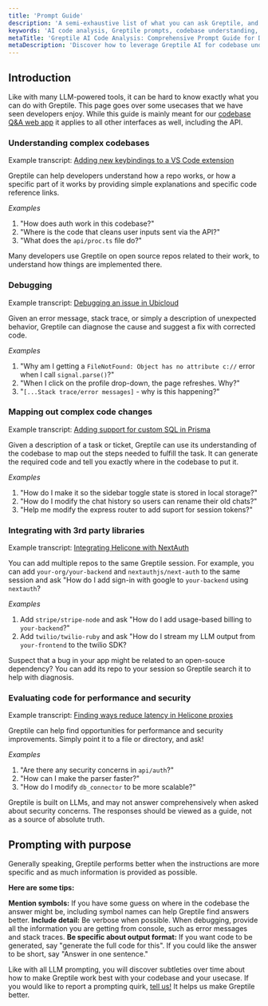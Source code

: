 ```yaml
---
title: 'Prompt Guide'
description: 'A semi-exhaustive list of what you can ask Greptile, and how to get it to do what you want.'
keywords: 'AI code analysis, Greptile prompts, codebase understanding, debugging, code changes, performance evaluation, security analysis'
metaTitle: 'Greptile AI Code Analysis: Comprehensive Prompt Guide for Developers'
metaDescription: 'Discover how to leverage Greptile AI for codebase understanding, debugging, complex code changes, third-party integrations, and performance analysis with our detailed prompt guide.'
---
```


## Introduction

Like with many LLM-powered tools, it can be hard to know exactly what you can do with Greptile. This page goes over some usecases that we have seen developers enjoy. While this guide is mainly meant for our [codebase Q&A web app](https://app.greptile.com/login) it applies to all other interfaces as well, including the API. 


### Understanding complex codebases

<Info>Example transcript: [Adding new keybindings to a VS Code extension](https://app.greptile.com/share/5c48c84e-66ae-4bbd-a64f-dfebe51654bc)</Info>

Greptile can help developers understand how a repo works, or how a specific part of it works by providing simple explanations and specific code reference links. 

*Examples* 

1. "How does auth work in this codebase?"
2. "Where is the code that cleans user inputs sent via the API?"
3. "What does the `api/proc.ts` file do?"

<Tip>Many developers use Greptile on open source repos related to their work, to understand how things are implemented there.</Tip>

### Debugging

<Info>Example transcript: [Debugging an issue in Ubicloud](https://app.greptile.com/share/82e6d3d4-6a92-4528-a1a7-4fab1579577f)</Info>

Given an error message, stack trace, or simply a description of unexpected behavior, Greptile can diagnose the cause and suggest a fix with corrected code. 

*Examples*
1. "Why am I getting a `FileNotFound: Object has no attribute c://` error when I call `signal.parse()`?"
2. "When I click on the profile drop-down, the page refreshes. Why?"
3. "`[...Stack trace/error messages]` - why is this happening?"

### Mapping out complex code changes

<Info>Example transcript: [Adding support for custom SQL in Prisma](https://app.greptile.com/share/0acd4503-57c4-42ed-a239-262872a69c42)</Info>

Given a description of a task or ticket, Greptile can use its understanding of the codebase to map out the steps needed to fulfill the task. It can generate the required code and tell you exactly where in the codebase to put it. 

*Examples*
1. "How do I make it so the sidebar toggle state is stored in local storage?"
2. "How do I modify the chat history so users can rename their old chats?"
3. "Help me modify the express router to add suport for session tokens?"

### Integrating with 3rd party libraries

<Info>Example transcript: [Integrating Helicone with NextAuth](https://app.greptile.com/share/9ed963b3-d496-4eff-af12-6243b0249d94)</Info>

You can add multiple repos to the same Greptile session. For example, you can add `your-org/your-backend` and `nextauthjs/next-auth` to the same session and ask "How do I add sign-in with google to `your-backend` using `nextauth`?

*Examples*
1. Add `stripe/stripe-node` and ask "How do I add usage-based billing to `your-backend`?"
2. Add `twilio/twilio-ruby` and ask "How do I stream my LLM output from `your-frontend` to the twilio SDK?

<Tip>Suspect that a bug in your app might be related to an open-souce dependency? You can add its repo to your session so Greptile search it to help with diagnosis.</Tip>

### Evaluating code for performance and security

<Info>Example transcript: [Finding ways reduce latency in Helicone proxies](https://app.greptile.com/share/c97ece75-c222-47f4-bc92-5f21ba9dde12)</Info>

Greptile can help find opportunities for performance and security improvements. Simply point it to a file or directory, and ask!

*Examples*

1. "Are there any security concerns in `api/auth`?"
2. "How can I make the parser faster?"
3. "How do I modify `db_connector` to be more scalable?"

<Warning>Greptile is built on LLMs, and may not answer comprehensively when asked about security concerns. The responses should be viewed as a guide, not as a source of absolute truth. </Warning>

## Prompting with purpose

Generally speaking, Greptile performs better when the instructions are more specific and as much information is provided as possible. 

**Here are some tips:**

<Check>**Mention symbols:** If you have some guess on where in the codebase the answer might be, including symbol names can help Greptile find answers better. </Check>
<Check>**Include detail:** Be verbose when possible. When debugging, provide all the information you are getting from console, such as error messages and stack traces.</Check>
<Check>**Be specific about output format:** If you want code to be generated, say "generate the full code for this". If you could like the answer to be short, say "Answer in one sentence."</Check>

Like with all LLM prompting, you will discover subtleties over time about how to make Greptile work best with your codebase and your usecase. If you would like to report a prompting quirk, [tell us!](mailto:support@greptile.com) It helps us make Greptile better.